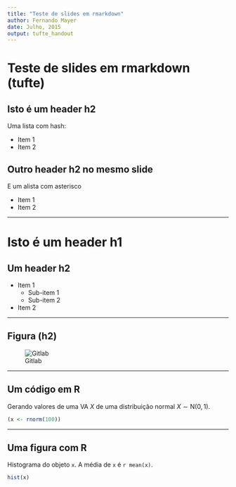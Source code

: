 ```yaml
---
title: "Teste de slides em rmarkdown"
author: Fernando Mayer
date: Julho, 2015
output: tufte_handout
---
```


# Teste de slides em rmarkdown (**tufte**)

## Isto é um header h2

Uma lista com hash:

- Item 1
- Item 2

## Outro header h2 no mesmo slide

E um alista com asterisco

* Item 1
* Item 2

----

# Isto é um header h1

## Um header h2

- Item 1
  - Sub-item 1
  - Sub-item 2
- Item 2

----

## Figura (h2)

![Gitlab](gitlab.png)

----

## Um código em R

Gerando valores de uma VA $X$ de uma distribuição normal $X \sim
\text{N}(0,1)$.

```r
(x <- rnorm(100))
```

----

## Uma figura com R

Histograma do objeto `x`. A média de `x` é `r mean(x)`.

```r
hist(x)
```

